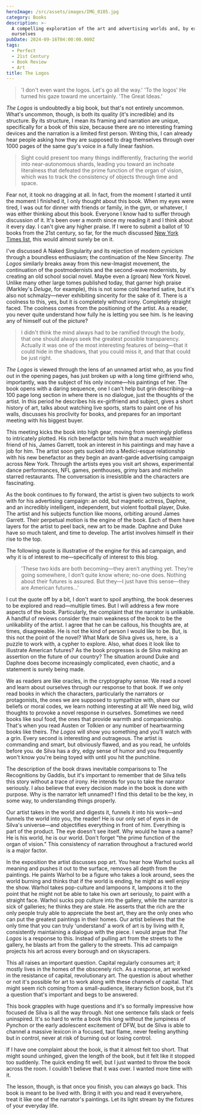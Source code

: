 ```yaml
---
heroImage: /src/assets/images/IMG_0105.jpg
category: Books
description: >-
  A compelling exploration of the art and advertising worlds and, by extension,
  ourselves
pubDate: 2024-09-16T04:00:00.000Z
tags:
  - Perfect
  - 21st Century
  - Book Review
  - Art
title: The Logos
---
```


> 'I don't even want the logos. Let's go all the way.' 'To the logos' He turned his gaze toward me uncertainly. 'The Great Ideas.'

*The Logos* is undoubtedly a big book, but that's not entirely uncommon. What's uncommon, though, is both its quality (it's incredible) and its structure. By its structure, I mean its framing and narration are unique, specifically for a book of this size, because there are no interesting framing devices and the narration is a limited first person. Writing this, I can already hear people asking how they are supposed to drag themselves through over 1000 pages of the same guy's voice in a fully linear fashion.

> Sight could present too many things indifferently, fracturing the world into near-autonomous shards, leading you toward an inchoate literalness that defeated the prime function of the organ of vision, which was to track the consistency of objects through time and space.

Fear not, it took no dragging at all. In fact, from the moment I started it until the moment I finished it, I only thought about this book. When my eyes were tired, I was out for dinner with friends or family, in the gym, or whatever, I was either thinking about this book. Everyone I know had to suffer through discussion of it. It's been over a month since my reading it and I think about it every day. I can't give any higher praise. If I were to submit a ballot of 10 books from the 21st century, so far, for the much discussed [New York Times list](https://www.nytimes.com/interactive/2024/books/best-books-21st-century.html), this would almost surely be on it.

I've discussed A Naked Singularity and its rejection of modern cynicism through a boundless enthusiasm; the continuation of the New Sincerity. _The Logos_ similarly breaks away from this new-Imagist movement, the continuation of the postmodernists and the second-wave modernists, by creating an old school social novel. Maybe even a (groan) New York Novel. Unlike many other large tomes published today, that garner high praise (Markley's _Deluge,_ for example), this is not some cold hearted satire, but it's also not schmalzy—never exhibiting sincerity for the sake of it. There is a coolness to this, yes, but it is completely without irony. Completely straight faced. The coolness comes from the positioning of the artist. As a reader, you never quite understand how fully he is letting you see him. Is he leaving any of himself out of the picture?

> I didn't think the mind always had to be ramified through the body, that one should always seek the greatest possible transparency. Actually it was one of the most interesting features of being—that it could hide in the shadows, that you could miss it, and that that could be just right.

*The Logos* is viewed through the lens of an unnamed artist who, as you find out in the opening pages, has just broken up with a long time girlfriend who, importantly, was the subject of his only income—his paintings of her. The book opens with a daring sequence, one I can't help but grin describing—a 100 page long section in where there is no dialogue, just the thoughts of the artist. In this period he describes his ex-girlfriend and subject, gives a short history of art, talks about watching live sports, starts to paint one of his walls, discusses his proclivity for books, and prepares for an important meeting with his biggest buyer.

This meeting kicks the book into high gear, moving from seemingly plotless to intricately plotted. His rich benefactor tells him that a much wealthier friend of his, James Garrett, took an interest in his paintings and may have a job for him. The artist soon gets sucked into a Medici-esque relationship with his new benefactor as they begin an avant-garde advertising campaign across New York. Through the artists eyes you visit art shows, experimental dance performances, NFL games, penthouses, grimy bars and michelin starred restaurants. The conversation is irresistible and the characters are fascinating.

As the book continues to fly forward, the artist is given two subjects to work with for his advertising campaign: an odd, but magnetic actress, Daphne, and an incredibly intelligent, independent, but violent football player, Duke. The artist and his subjects function like moons, orbiting around James Garrett. Their perpetual motion is the engine of the book. Each of them have layers for the artist to peel back, new art to be made. Daphne and Duke have so much talent, and time to develop. The artist involves himself in their rise to the top.

The following quote is illustrative of the engine for this ad campaign, and why it is of interest to me—specifically of interest to this blog.

> 'These two kids are both becoming—they aren’t anything yet. They’re going somewhere, I don’t quite know where; no-one does. Nothing about their futures is assured. But they—I just have this sense—they are American futures…'

I cut the quote off by a bit, I don't want to spoil anything, the book deserves to be explored and read—multiple times. But I will address a few more aspects of the book. Particularly, the complaint that the narrator is unlikable. A handful of reviews consider the main weakness of the book to be the unlikability of the artist. I agree that he can be callous, his thoughts are, at times, disagreeable. He is not the kind of person I would like to be. But, is this not the point of the novel? What Mark de Silva gives us, here, is a puzzle to work with, a cypher to explore. Also, what does it look like to illustrate American futures? As the book progresses is de Silva making an assertion on the future of our country? The situation around Duke and Daphne does become increasingly complicated, even chaotic, and a statement is surely being made.

We as readers are like oracles, in the cryptography sense. We read a novel and learn about ourselves through our response to that book. If we only read books in which the characters, particularly the narrators or protagonists, the ones we are supposed to sympathize with, share our beliefs or moral codes, we learn nothing interesting at all! We need big, wild thoughts to provoke a novel response in ourselves. Sometimes we need books like soul food, the ones that provide warmth and companionship. That's when you read Austen or Tolkien or any number of heartwarming books like theirs. _The Logos_ will show you something and you'll watch with a grin. Every second is interesting and outrageous. The artist is commanding and smart, but obviously flawed, and as you read, he unfolds before you. de Silva has a dry, edgy sense of humor and you frequently won't know you're being toyed with until you hit the punchline.

The description of the book draws inevitable comparisons to The Recognitions by Gaddis, but it's important to remember that de Silva tells this story without a trace of irony. He intends for you to take the narrator seriously. I also believe that every decision made in the book is done with purpose. Why is the narrator left unnamed? I find this detail to be the key, in some way, to understanding things properly.

Our artist takes in the world and digests it, funnels it into his work—and funnels the world into you, the reader! He is our only set of eyes in de Silva's universe—and objectifies everything in front of him. Everything is part of the product. The eye doesn't see itself. Why would he have a name? He is his world, he is our world. Don't forget "the prime function of the organ of vision." This consistency of narration throughout a fractured world is a major factor.

In the exposition the artist discusses pop art. You hear how Warhol sucks all meaning and pushes it out to the surface, removes all depth from the paintings. He paints Warhol to be a figure who takes a look around, sees the world burning and thinks that if the world is ending, he might as well enjoy the show. Warhol takes pop-culture and lampoons it, lampoons it to the point that he might not be able to take his own art seriously, to paint with a straight face. Warhol sucks pop culture into the gallery, while the narrator is sick of galleries; he thinks they are stale. He asserts that the rich are the only people truly able to appreciate the best art, they are the only ones who can put the greatest paintings in their homes. Our artist believes that the only time that you can truly 'understand' a work of art is by living with it, consistently maintaining a dialogue with the piece. I would argue that _The Logos_ is a response to this. Instead of pulling art from the streets to the gallery, he blasts art from the gallery to the streets. This ad campaign projects his art across every borough and on skyscrapers.

This all raises an important question. Capital regularly consumes art; it mostly lives in the homes of the obscenely rich. As a response, art worked in the resistance of capital, revolutionary art. The question is about whether or not it's possible for art to work along with these channels of capital. That might seem rich coming from a small-audience, literary fiction book, but it's a question that's important and begs to be answered.

This book grapples with huge questions and it's so formally impressive how focused de Silva is all the way through. Not one sentence falls slack or feels uninspired. It's so hard to write a book this long without the jumpiness of Pynchon or the early adolescent excitement of DFW, but de Silva is able to channel a massive lexicon in a focused, taut flame, never feeling anything but in control, never at risk of burning out or losing control.

If I have one complaint about the book, is that it almost felt too short. That might sound unhinged, given the length of the book, but it felt like it stopped too suddenly. The quick ending fit well, but I just wanted to throw the book across the room. I couldn't believe that it was over. I wanted more time with it.

The lesson, though, is that once you finish, you can always go back. This book is meant to be lived with. Bring it with you and read it everywhere, treat it like one of the narrator's paintings. Let its light stream by the fixtures of your everyday life.
